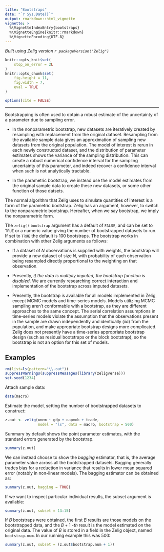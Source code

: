 ```yaml
---
title: "Bootstraps"
date: "`r Sys.Date()`"
output: rmarkdown::html_vignette
vignette: >
  %\VignetteIndexEntry{bootstraps}
  %\VignetteEngine{knitr::rmarkdown}
  %\VignetteEncoding{UTF-8}
---
```


*Built using Zelig version `r packageVersion("Zelig")`*

```r
knitr::opts_knit$set(
    stop_on_error = 2L
)
knitr::opts_chunk$set(
    fig.height = 11,
    fig.width = 7,
    eval = TRUE
)

options(cite = FALSE)
```
---

Bootstrapping is often used to obtain a robust estimate of the uncertainty of a parameter due to sampling error.

* In the nonparametric bootstrap, new datasets are iteratively created by resampling with replacement from the original dataset.  Resampling from the available sample data gives an approximation of sampling new datasets from the original population.  The model of interest is rerun in each newly constructed dataset, and the distribution of parameter estimates shows the variance of the sampling distribution.  This can create a robust numerical confidence interval for the sampling uncertainty of this parameter, and indeed recover a confidence interval when such is not analytically tractable.

* In the parametric bootstrap, we instead use the model estimates from the original sample data to create these new datasets, or some other function of those datsets.

The normal algorithm that Zelig uses to simulate quantities of interest is a form of the parametric bootstrap.  Zelig has an argument, however, to switch to the nonparametric bootstrap.  Hereafter, when we say bootstrap, we imply the nonparametric form.

The `zelig()` `bootstrap` argument has a default of `FALSE`, and can be set to `TRUE` or a numeric value giving the number of bootstrapped datasets to run. If set to `TRUE` the default is 100 bootstraps. The bootstrap works in combination with other Zelig arguments as follows:

-   If a dataset of $N$ observations is supplied with weights, the bootstrap will provide a new dataset of size $N$, with probability of each observation being resampled directly proportional to the weighting on that observation.

-   Presently, *if the data is multiply imputed, the bootstrap function is disabled*. We are currently researching correct interaction and implementation of the bootstrap across imputed datasets.

-   Presently, the bootstrap is available for all models implemented in Zelig, except MCMC models and time-series models. Models utilizing MCMC sampling aren't conformable with a bootstrap, as they are different approaches to the same concept. The serial correlation assumptions in time-series models violate the assumption that the observations present in the sample are drawn independently and identically (iid) from the population, and make appropriate bootstrap designs more complicated. Zelig does not presently have a time-series appropriate bootstrap design (such as residual bootstraps or the block bootstrap), so the bootstrap is not an option for this set of models.

Examples
--------

```r
rm(list=ls(pattern="\\.out"))
suppressWarnings(suppressMessages(library(zeligverse)))
set.seed(1234)
```

Attach sample data:

```r
data(macro)
```

Estimate the model, setting the number of bootstrapped datasets to construct:

```r
z.out <- zelig(unem ~ gdp + capmob + trade,
               model = "ls", data = macro, bootstrap = 500)
```

Summary by default shows the point parameter estimates, with the standard errors generated by the bootstrap.

```r
summary(z.out)
```

We can instead choose to show the *bagging* estimator, that is, the average parameter value across all the bootstrapped datasets.  Bagging generally trades bias for a reduction in variance that results in lower mean squared error (notably in non-linear models).  The bagging estimator can be obtained as:

```r
summary(z.out, bagging = TRUE)
```

If we want to inspect particular individual results, the subset argument is available:

```r
summary(z.out, subset = 13:15)
```

If $B$ bootstraps were obtained, the first $B$ results are those models on the bootstrapped data, and the $B+1$ *-th* result is the model estimated on the original data.  The value of $B$ is stored in a field in the Zelig object, named `bootstrap.num`.  In our running example this was 500:

```r
summary(z.out, subset = (z.out$bootstrap.num + 1))
```
